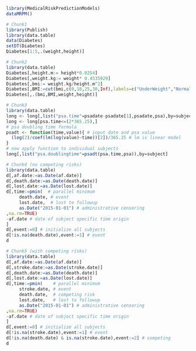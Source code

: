```r
library(MedicalRiskPredictionModels)
dataMRPM() 
```

```r
# Chunk1
library(Publish)
library(data.table)
data(Diabetes)
setDT(Diabetes)
Diabetes[1:5,.(weight,height)] 
```

```r
# Chunk2
library(data.table)
Diabetes[,height.m:= height*0.0254]
Diabetes[,weight.kg:= weight* 0.4535929]
Diabetes[,bmi:= weight.kg/height.m^2]
Diabetes[,BMI:=cut(bmi,c(0,18,25,30,Inf),labels=c("UnderWeight","NormalWeight","OverWeight","Obese"))]
Diabetes[,.(bmi,BMI,weight,height)] 
```

```r
# Chunk3
library(data.table)
long <- long[,list("psa.time"=psadate-psadate[1],psadate,psa),by=subject]
long <- long[psa.time<=(2*365.25),]
# psa doubling time formula
psadt <- function(time,value){ # input date and psa value
  (log(2)/coef(lm(log(value)~time))[2])/365.25 # lm is linear model
}
# now apply function to individual subjects
long[,list("psa.doublingtime"=psadt(psa.time,psa)),by=subject] 
```

```r
# Chunk4 (no competing risks)
library(data.table)
d[,af.date:=as.Date(af.date)]
d[,death.date:=as.Date(death.date)]
d[,lost.date:=as.Date(lost.date)]
d[,time:=pmin(  # parallel minimum
     death.date, # event 
     lost.date,  # lost to followup
     as.Date("2015-01-01") # administrative censoring
,na.rm=TRUE)
-af.date # date of subject specific time origin
]
d[,event:=0] # initialize all subjects
d[!is.na(death.date),event:=1] # event 
d 
```

```r
# Chunk5 (with competing risks)
library(data.table)
d[,af.date:=as.Date(af.date)]
d[,stroke.date:=as.Date(stroke.date)]
d[,death.date:=as.Date(death.date)]
d[,lost.date:=as.Date(lost.date)]
d[,time:=pmin(    # parallel minimum
     stroke.date, # event 
     death.date,  # competing risk 
     lost.date,   # lost to followup
     as.Date("2015-01-01") # administrative censoring
,na.rm=TRUE)
-af.date # date of subject specific time origin
]
d[,event:=0] # initialize all subjects
d[!is.na(stroke.date),event:=1] # event 
d[!is.na(death.date) & is.na(stroke.date),event:=2] # competing
d 
```


